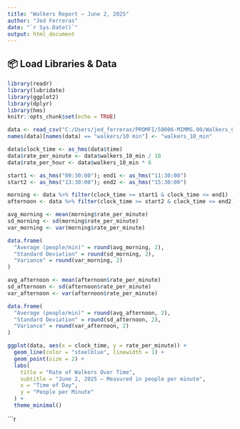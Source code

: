 ```yaml
---
title: "Walkers Report – June 2, 2025"
author: "Jed Ferreras"
date: "`r Sys.Date()`"
output: html_document
---
```


## 📦 Load Libraries & Data

```r
library(readr)
library(lubridate)
library(ggplot2)
library(dplyr)
library(hms)
knitr::opts_chunk$set(echo = TRUE)
```

```r
data <- read_csv("C:/Users/jed_ferreras/PROMFI/50006-MIMMS.00/Walkers_06.03.2025.csv")
names(data)[names(data) == "walkers/10 min"] <- "walkers_10_min"

data$clock_time <- as_hms(data$time)
data$rate_per_minute <- data$walkers_10_min / 10
data$rate_per_hour <- data$walkers_10_min * 6
```


```r
start1 <- as_hms("09:30:00"); end1 <- as_hms("11:30:00")
start2 <- as_hms("13:30:00"); end2 <- as_hms("15:30:00")

morning <- data %>% filter(clock_time >= start1 & clock_time <= end1)
afternoon <- data %>% filter(clock_time >= start2 & clock_time <= end2)

```
```r
avg_morning <- mean(morning$rate_per_minute)
sd_morning <- sd(morning$rate_per_minute)
var_morning <- var(morning$rate_per_minute)

data.frame(
  "Average (people/min)" = round(avg_morning, 2),
  "Standard Deviation" = round(sd_morning, 2),
  "Variance" = round(var_morning, 2)
)

```
```r
avg_afternoon <- mean(afternoon$rate_per_minute)
sd_afternoon <- sd(afternoon$rate_per_minute)
var_afternoon <- var(afternoon$rate_per_minute)

data.frame(
  "Average (people/min)" = round(avg_afternoon, 2),
  "Standard Deviation" = round(sd_afternoon, 2),
  "Variance" = round(var_afternoon, 2)
)

```
```r
ggplot(data, aes(x = clock_time, y = rate_per_minute)) +
  geom_line(color = "steelblue", linewidth = 1) +
  geom_point(size = 2) +
  labs(
    title = "Rate of Walkers Over Time",
    subtitle = "June 2, 2025 – Measured in people per minute",
    x = "Time of Day",
    y = "People per Minute"
  ) +
  theme_minimal()

```


```r
